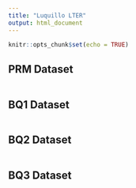 ```yaml
---
title: "Luquillo LTER"
output: html_document
---
```


```r
knitr::opts_chunk$set(echo = TRUE)
```

## PRM Dataset

```r

```

## BQ1 Dataset

```r

```

## BQ2 Dataset

```r

```

## BQ3 Dataset

```r

```

